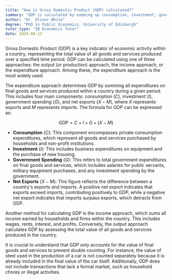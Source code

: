 ```yaml
---
title: "How is Gross Domestic Product (GDP) calculated?"
summary: "GDP is calculated by summing up consumption, investment, government spending, and net exports in a country."
author: "Dr. Oliver White"
degree: "PhD in Public Economics, University of Edinburgh"
tutor_type: "IB Economics Tutor"
date: 2024-08-13
---
```


Gross Domestic Product (GDP) is a key indicator of economic activity within a country, representing the total value of all goods and services produced over a specified time period. GDP can be calculated using one of three approaches: the output (or production) approach, the income approach, or the expenditure approach. Among these, the expenditure approach is the most widely used.

The expenditure approach determines GDP by summing all expenditures on final goods and services produced within a country during a given period. This includes four main components: consumption ($C$), investment ($I$), government spending ($G$), and net exports ($X - M$), where $X$ represents exports and $M$ represents imports. The formula for GDP can be expressed as:

$$
\text{GDP} = C + I + G + (X - M)
$$

- **Consumption** ($C$): This component encompasses private consumption expenditures, which represent all goods and services purchased by households and non-profit institutions.
- **Investment** ($I$): This includes business expenditures on equipment and the purchase of new housing.
- **Government Spending** ($G$): This refers to total government expenditures on final goods and services, which includes salaries for public servants, military equipment purchases, and any investment spending by the government.
- **Net Exports** ($X - M$): This figure reflects the difference between a country's exports and imports. A positive net export indicates that exports exceed imports, contributing positively to GDP, while a negative net export indicates that imports surpass exports, which detracts from GDP.

Another method for calculating GDP is the income approach, which sums all income earned by households and firms within the country. This includes wages, rents, interest, and profits. Conversely, the output approach calculates GDP by assessing the total value of all goods and services produced in the country.

It is crucial to understand that GDP only accounts for the value of final goods and services to prevent double counting. For instance, the value of steel used in the production of a car is not counted separately because it is already included in the final value of the car itself. Additionally, GDP does not include transactions that lack a formal market, such as household chores or illegal activities.
    
